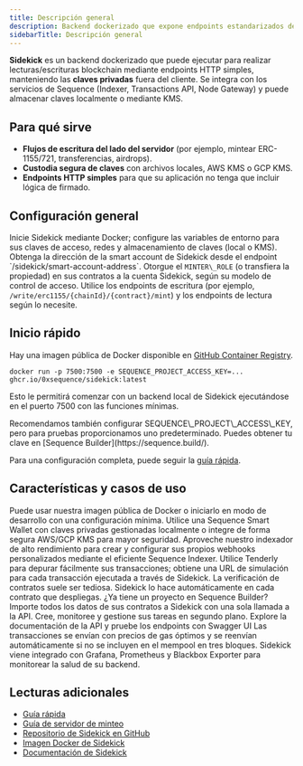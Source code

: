 ```yaml
---
title: Descripción general
description: Backend dockerizado que expone endpoints estandarizados de lectura/escritura blockchain con gestión segura de claves, construido sobre la infraestructura de Sequence.
sidebarTitle: Descripción general
---
```


**Sidekick** es un backend dockerizado que puede ejecutar para realizar lecturas/escrituras blockchain mediante endpoints HTTP simples, manteniendo las **claves privadas** fuera del cliente. Se integra con los servicios de Sequence (Indexer, Transactions API, Node Gateway) y puede almacenar claves localmente o mediante KMS.

## Para qué sirve

- **Flujos de escritura del lado del servidor** (por ejemplo, mintear ERC-1155/721, transferencias, airdrops).
- **Custodia segura de claves** con archivos locales, AWS KMS o GCP KMS.
- **Endpoints HTTP simples** para que su aplicación no tenga que incluir lógica de firmado.

## Configuración general

<Steps>
  <Step title="Ejecute el contenedor">
    Inicie Sidekick mediante Docker; configure las variables de entorno para sus claves de acceso, redes y almacenamiento de claves (local o KMS).
  </Step>

  <Step title="Obtenga la smart account">
    Obtenga la dirección de la smart account de Sidekick desde el endpoint `/sidekick/smart-account-address`.
  </Step>

  <Step title="Otorgue permisos">
    Otorgue el <code>MINTER\_ROLE</code> (o transfiera la propiedad) en sus contratos a la cuenta Sidekick, según su modelo de control de acceso.
  </Step>

  <Step title="Llame a los endpoints">
    Utilice los endpoints de escritura (por ejemplo, <code>/write/erc1155/{chainId}/{contract}/mint</code>) y los endpoints de lectura según lo necesite.
  </Step>
</Steps>

## Inicio rápido
Hay una imagen pública de Docker disponible en [GitHub Container Registry](https://github.com/0xsequence/sidekick/pkgs/container/sidekick).

```shell
docker run -p 7500:7500 -e SEQUENCE_PROJECT_ACCESS_KEY=... ghcr.io/0xsequence/sidekick:latest
```

Esto le permitirá comenzar con un backend local de Sidekick ejecutándose en el puerto 7500 con las funciones mínimas.

<Note>
  Recomendamos también configurar SEQUENCE\_PROJECT\_ACCESS\_KEY, pero para pruebas proporcionamos uno predeterminado. Puedes obtener tu clave en [Sequence Builder](https://sequence.build/).
</Note>

Para una configuración completa, puede seguir la [guía rápida](/solutions/infrastructure/sidekick/quickstart).

## Características y casos de uso

<CardGroup>
  <Card horizontal title="Configuración sin complicaciones" icon="rocket">
    Puede usar nuestra imagen pública de Docker o iniciarlo en modo de desarrollo con una configuración mínima.
  </Card>

  <Card horizontal title="Opciones flexibles de wallet" icon="wallet">
    Utilice una Sequence Smart Wallet con claves privadas gestionadas localmente o integre de forma segura AWS/GCP KMS para mayor seguridad.
  </Card>

  <Card horizontal title="Gestión de webhooks" icon="wallet">
    Aproveche nuestro indexador de alto rendimiento para crear y configurar sus propios webhooks personalizados mediante el eficiente Sequence Indexer.
  </Card>

  <Card horizontal title="Integración con Tenderly" icon="bug">
    Utilice Tenderly para depurar fácilmente sus transacciones; obtiene una URL de simulación para cada transacción ejecutada a través de Sidekick.
  </Card>

  <Card horizontal title="Verificación automática de contratos" icon="circle-check">
    La verificación de contratos suele ser tediosa. Sidekick lo hace automáticamente en cada contrato que despliegas.
  </Card>

  <Card horizontal title="Integrado con Sequence Builder" icon="link">
    ¿Ya tiene un proyecto en Sequence Builder? Importe todos los datos de sus contratos a Sidekick con una sola llamada a la API.
  </Card>

  <Card horizontal title="Panel integrado de Bull MQ" icon="gauge">
    Cree, monitoree y gestione sus tareas en segundo plano.
  </Card>

  <Card horizontal title="Swagger UI" icon="book">
    Explore la documentación de la API y pruebe los endpoints con Swagger UI
  </Card>

  <Card horizontal title="Ejecución de transacciones optimizada" icon="bolt">
    Las transacciones se envían con precios de gas óptimos y se reenvían automáticamente si no se incluyen en el mempool en tres bloques.
  </Card>

  <Card horizontal title="Analítica y monitoreo" icon="heart">
    Sidekick viene integrado con Grafana, Prometheus y Blackbox Exporter para monitorear la salud de su backend.
  </Card>
</CardGroup>

## Lecturas adicionales

- [Guía rápida](/solutions/infrastructure/sidekick/quickstart)
- [Guía de servidor de minteo](/solutions/infrastructure/sidekick/minting-server)
- [Repositorio de Sidekick en GitHub](https://github.com/0xsequence/sidekick)
- [Imagen Docker de Sidekick](https://github.com/0xsequence/sidekick/pkgs/container/sidekick)
- [Documentación de Sidekick](https://github.com/0xsequence/sidekick/blob/master/README.md)